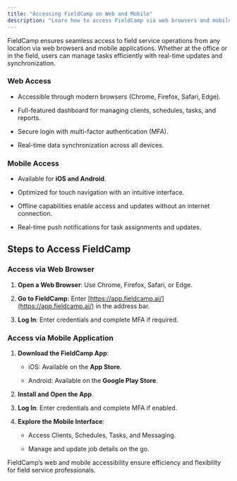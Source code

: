 ```yaml
---
title: "Accessing FieldCamp on Web and Mobile"
description: "Learn how to access FieldCamp via web browsers and mobile apps for seamless field service management. "
---
```


FieldCamp ensures seamless access to field service operations from any location via web browsers and mobile applications. Whether at the office or in the field, users can manage tasks efficiently with real-time updates and synchronization.

### Web Access

* Accessible through modern browsers (Chrome, Firefox, Safari, Edge).

* Full-featured dashboard for managing clients, schedules, tasks, and reports.

* Secure login with multi-factor authentication (MFA).

* Real-time data synchronization across all devices.

### Mobile Access

* Available for **iOS and Android**.

* Optimized for touch navigation with an intuitive interface.

* Offline capabilities enable access and updates without an internet connection.

* Real-time push notifications for task assignments and updates.

## Steps to Access FieldCamp

### Access via Web Browser

1. **Open a Web Browser**: Use Chrome, Firefox, Safari, or Edge.

2. **Go to FieldCamp**: Enter [https://app.fieldcamp.ai/](https://app.fieldcamp.ai/) in the address bar.

3. **Log In**: Enter credentials and complete MFA if required.

### Access via Mobile Application

1. **Download the FieldCamp App**:

   * iOS: Available on the **App Store**.

   * Android: Available on the **Google Play Store**.

2. **Install and Open the App**.

3. **Log In**: Enter credentials and complete MFA if enabled.

4. **Explore the Mobile Interface**:

   * Access Clients, Schedules, Tasks, and Messaging.

   * Manage and update job details on the go.

FieldCamp’s web and mobile accessibility ensure efficiency and flexibility for field service professionals.&#x20;